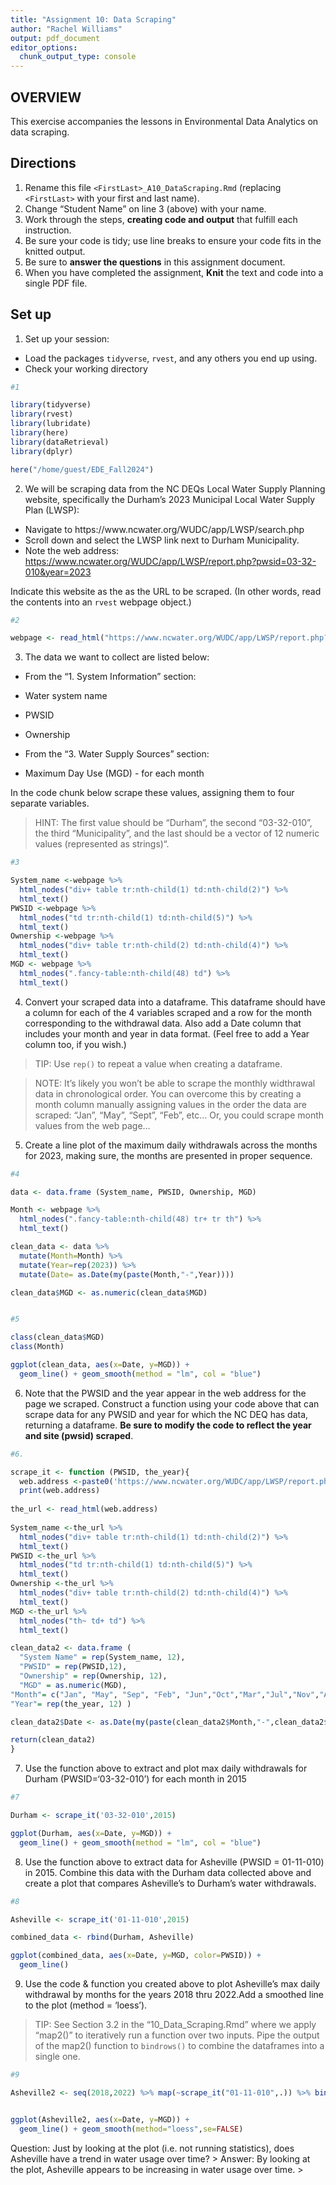 ```yaml
---
title: "Assignment 10: Data Scraping"
author: "Rachel Williams"
output: pdf_document
editor_options: 
  chunk_output_type: console
---
```


## OVERVIEW

This exercise accompanies the lessons in Environmental Data Analytics on data scraping. 

## Directions
1. Rename this file `<FirstLast>_A10_DataScraping.Rmd` (replacing `<FirstLast>` with your first and last name).
2. Change "Student Name" on line 3 (above) with your name.
3. Work through the steps, **creating code and output** that fulfill each instruction.
4. Be sure your code is tidy; use line breaks to ensure your code fits in the knitted output.
5. Be sure to **answer the questions** in this assignment document.
6. When you have completed the assignment, **Knit** the text and code into a single PDF file.


## Set up 
1. Set up your session:

* Load the packages `tidyverse`, `rvest`, and any others you end up using.
* Check your working directory

```r
#1 

library(tidyverse)
library(rvest)
library(lubridate)
library(here)
library(dataRetrieval)
library(dplyr)

here("/home/guest/EDE_Fall2024")

```

2. We will be scraping data from the NC DEQs Local Water Supply Planning website, specifically the Durham's 2023 Municipal Local Water Supply Plan (LWSP): 
 * Navigate to https://www.ncwater.org/WUDC/app/LWSP/search.php
 * Scroll down and select the LWSP link next to Durham Municipality. 
 * Note the web address: <https://www.ncwater.org/WUDC/app/LWSP/report.php?pwsid=03-32-010&year=2023>
 
Indicate this website as the as the URL to be scraped. (In other words, read the contents into an `rvest` webpage object.)

```r
#2 

webpage <- read_html("https://www.ncwater.org/WUDC/app/LWSP/report.php?pwsid=03-32-010&year=2023")

```

3. The data we want to collect are listed below:

* From the "1. System Information" section:
 * Water system name
 * PWSID
 * Ownership
 
* From the "3. Water Supply Sources" section:
 * Maximum Day Use (MGD) - for each month

In the code chunk below scrape these values, assigning them to four separate variables.

>HINT: The first value should be "Durham", the second "03-32-010", the third "Municipality", and the last should be a vector of 12 numeric values (represented as strings)".

```r
#3 

System_name <-webpage %>% 
  html_nodes("div+ table tr:nth-child(1) td:nth-child(2)") %>% 
  html_text()
PWSID <-webpage %>% 
  html_nodes("td tr:nth-child(1) td:nth-child(5)") %>% 
  html_text()
Ownership <-webpage %>% 
  html_nodes("div+ table tr:nth-child(2) td:nth-child(4)") %>% 
  html_text()
MGD <- webpage %>% 
  html_nodes(".fancy-table:nth-child(48) td") %>% 
  html_text()
```


4. Convert your scraped data into a dataframe. This dataframe should have a column for each of the 4 variables scraped and a row for the month corresponding to the withdrawal data. Also add a Date column that includes your month and year in data format. (Feel free to add a Year column too, if you wish.)

>TIP: Use `rep()` to repeat a value when creating a dataframe.

>NOTE: It's likely you won't be able to scrape the monthly widthrawal data in chronological order. You can overcome this by creating a month column manually assigning values in the order the data are scraped: "Jan", "May", "Sept", "Feb", etc... Or, you could scrape month values from the web page...

5. Create a line plot of the maximum daily withdrawals across the months for 2023, making sure, the months are presented in proper sequence.

```r
#4 

data <- data.frame (System_name, PWSID, Ownership, MGD) 

Month <- webpage %>% 
  html_nodes(".fancy-table:nth-child(48) tr+ tr th") %>% 
  html_text()

clean_data <- data %>%
  mutate(Month=Month) %>%
  mutate(Year=rep(2023)) %>%
  mutate(Date= as.Date(my(paste(Month,"-",Year))))

clean_data$MGD <- as.numeric(clean_data$MGD)


#5 

class(clean_data$MGD)
class(Month)

ggplot(clean_data, aes(x=Date, y=MGD)) +
  geom_line() + geom_smooth(method = "lm", col = "blue")

```

6. Note that the PWSID and the year appear in the web address for the page we scraped. Construct a function using your code above that can scrape data for any PWSID and year for which the NC DEQ has data, returning a dataframe.
**Be sure to modify the code to reflect the year and site (pwsid) scraped**.

```r
#6. 

scrape_it <- function (PWSID, the_year){
  web.address <-paste0('https://www.ncwater.org/WUDC/app/LWSP/report.php?pwsid=',PWSID,'&year=',the_year)
  print(web.address)
  
the_url <- read_html(web.address)
                    
System_name <-the_url %>% 
  html_nodes("div+ table tr:nth-child(1) td:nth-child(2)") %>% 
  html_text()
PWSID <-the_url %>% 
  html_nodes("td tr:nth-child(1) td:nth-child(5)") %>% 
  html_text()
Ownership <-the_url %>% 
  html_nodes("div+ table tr:nth-child(2) td:nth-child(4)") %>% 
  html_text()
MGD <-the_url %>% 
  html_nodes("th~ td+ td") %>% 
  html_text()

clean_data2 <- data.frame (
  "System Name" = rep(System_name, 12),
  "PWSID" = rep(PWSID,12),
  "Ownership" = rep(Ownership, 12),
  "MGD" = as.numeric(MGD), 
"Month"= c("Jan", "May", "Sep", "Feb", "Jun","Oct","Mar","Jul","Nov","Apr","Aug","Dec"),
"Year"= rep(the_year, 12) )

clean_data2$Date <- as.Date(my(paste(clean_data2$Month,"-",clean_data2$Year)))

return(clean_data2)
}


```

7. Use the function above to extract and plot max daily withdrawals for Durham (PWSID='03-32-010') for each month in 2015

```r
#7 

Durham <- scrape_it('03-32-010',2015)

ggplot(Durham, aes(x=Date, y=MGD)) +
  geom_line() + geom_smooth(method = "lm", col = "blue")


```

8. Use the function above to extract data for Asheville (PWSID = 01-11-010) in 2015. Combine this data with the Durham data collected above and create a plot that compares Asheville's to Durham's water withdrawals.

```r
#8 

Asheville <- scrape_it('01-11-010',2015)

combined_data <- rbind(Durham, Asheville)

ggplot(combined_data, aes(x=Date, y=MGD, color=PWSID)) +
  geom_line() 

```


9. Use the code & function you created above to plot Asheville's max daily withdrawal by months for the years 2018 thru 2022.Add a smoothed line to the plot (method = 'loess').

> TIP: See Section 3.2 in the "10_Data_Scraping.Rmd" where we apply "map2()" to iteratively run a function over two inputs. Pipe the output of the map2() function to `bindrows()` to combine the dataframes into a single one. 

```r
#9 

Asheville2 <- seq(2018,2022) %>% map(~scrape_it("01-11-010",.)) %>% bind_rows()


ggplot(Asheville2, aes(x=Date, y=MGD)) +
  geom_line() + geom_smooth(method="loess",se=FALSE)


```

Question: Just by looking at the plot (i.e. not running statistics), does Asheville have a trend in water usage over time?
> Answer: By looking at the plot, Asheville appears to be increasing in water usage over time. 
>
